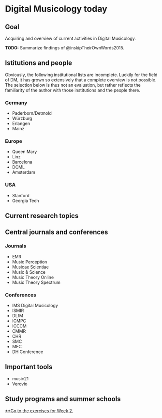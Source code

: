 # Digital Musicology today

::: {.callout-note}
# Goal
Acquiring and overview of current activities in Digital Musicology.
:::

**TODO:** Summarize findings of  @inskipTheirOwnWords2015.

## Istitutions and people

::: {.callout-warning}
Obviously, the following institutional lists 
are incomplete. Luckily for the field of DM, 
it has grown so extensively that a complete overview is not possible. 
The selection below is thus not an evaluation, but rather reflects 
the familiarity of the author with those institutions and the people there.
:::

### Germany

- Paderborn/Detmold
- Würzburg
- Erlangen
- Mainz

### Europe 

- Queen Mary 
- Linz
- Barcelona
- DCML 
- Amsterdam

### USA

- Stanford 
- Georgia Tech

## Current research topics

## Central journals and conferences

### Journals 

- EMR 
- Music Perception 
- Musicae Scientiae 
- Music & Science 
- Music Theory Online 
- Music Theory Spectrum 

### Conferences 

- IMS Digital Musicology 
- ISMIR 
- DLfM 
- ICMPC 
- ICCCM
- CMMR 
- CHR 
- SMC 
- MEC 
- DH Conference

## Important tools

- music21 
- Verovio 

## Study programs and summer schools


[**Go to the exercises for Week 2.](ex/02_python_primer.qmd)
